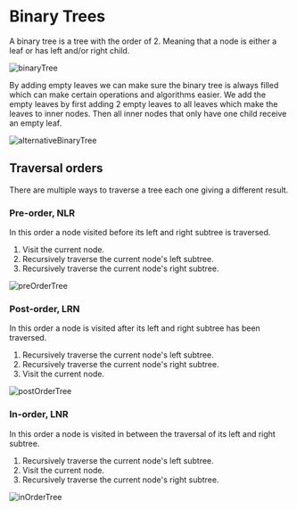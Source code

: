 # Binary Trees

A binary tree is a tree with the order of 2. Meaning that a node is either a leaf or has left and/or right child.

![binaryTree](/compSci/binaryTree.png)

By adding empty leaves we can make sure the binary tree is always filled which can make certain operations and algorithms easier. We add the empty leaves by first adding 2 empty leaves to all leaves which make the leaves to inner nodes. Then all inner nodes that only have one child receive an empty leaf.

![alternativeBinaryTree](/compSci/alternativeBinaryTree.png)

## Traversal orders

There are multiple ways to traverse a tree each one giving a different result.

### Pre-order, NLR

In this order a node visited before its left and right subtree is traversed.

1. Visit the current node.
2. Recursively traverse the current node's left subtree.
3. Recursively traverse the current node's right subtree.

![preOrderTree](/compSci/preOrderTree.png)

### Post-order, LRN

In this order a node is visited after its left and right subtree has been traversed.

1. Recursively traverse the current node's left subtree.
2. Recursively traverse the current node's right subtree.
3. Visit the current node.

![postOrderTree](/compSci/postOrderTree.png)

### In-order, LNR

In this order a node is visited in between the traversal of its left and right subtree.

1. Recursively traverse the current node's left subtree.
2. Visit the current node.
3. Recursively traverse the current node's right subtree.

![inOrderTree](/compSci/inOrderTree.png)
